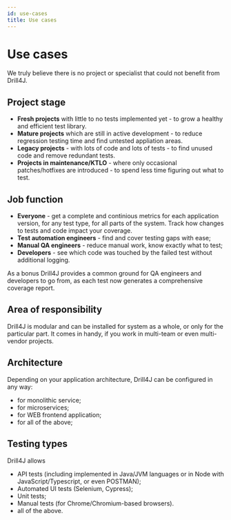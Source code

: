 ```yaml
---
id: use-cases
title: Use cases
---
```


# Use cases

We truly believe there is no project or specialist that could not benefit from Drill4J.

## Project stage

- **Fresh projects** with little to no tests implemented yet - to grow a healthy and efficient test library.
- **Mature projects** which are still in active development - to reduce regression testing time and find untested appliation areas.
- **Legacy projects** - with lots of code and lots of tests - to find unused code and remove redundant tests.
- **Projects in maintenance/KTLO** - where only occasional patches/hotfixes are introduced - to spend less time figuring out what to test.

## Job function

- **Everyone** - get a complete and continious metrics for each application version, for any test type, for all parts of the system. Track how changes to tests and code impact your coverage.
- **Test automation engineers** - find and cover testing gaps with ease;
- **Manual QA engineers** - reduce manual work, know exactly what to test;
- **Developers** - see which code was touched by the failed test without additional logging.

As a bonus Drill4J provides a common ground for QA engineers and developers to go from, as each test now generates a comprehensive coverage report.

## Area of responsibility

Drill4J is modular and can be installed for system as a whole, or only for the particular part. It comes in handy, if you work in multi-team or even multi-vendor projects.

## Architecture

Depending on your application architecture, Drill4J can be configured in any way:

- for monolithic service;
- for microservices;
- for WEB frontend application;
- for all of the above;

## Testing types

Drill4J allows

- API tests (including implemented in Java/JVM languages or in Node with JavaScript/Typescript, or even POSTMAN);
- Automated UI tests (Selenium, Cypress);
- Unit tests;
- Manual tests (for Chrome/Chromium-based browsers).
- all of the above.
